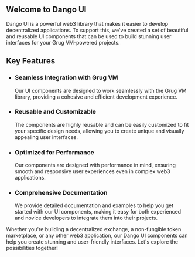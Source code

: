 
<Meta title="Introduction" />

<div className="px-4 py-6 md:px-6 md:py-12 lg:py-16">
  <article className="prose prose-gray max-w-3xl mx-auto dark:prose-invert">
    <h1 className="text-4xl font-extrabold tracking-tight lg:text-5xl">
      Welcome to Dango UI
    </h1>
    <p>
      Dango UI is a powerful web3 library that makes it easier to develop decentralized
      applications. To support this, we've created a set of beautiful and reusable UI components
      that can be used to build stunning user interfaces for your Grug VM-powered projects.
    </p>
    <h2>Key Features</h2>
    <ul>
      <li>
        <h3 className="text-xl font-semibold">Seamless Integration with Grug VM</h3>
        <p>
          Our UI components are designed to work seamlessly with the Grug VM library, providing a
          cohesive and efficient development experience.
        </p>
      </li>
      <li>
        <h3 className="text-xl font-semibold">Reusable and Customizable</h3>
        <p>
          The components are highly reusable and can be easily customized to fit your specific
          design needs, allowing you to create unique and visually appealing user interfaces.
        </p>
      </li>
      <li>
        <h3 className="text-xl font-semibold">Optimized for Performance</h3>
        <p>
          Our components are designed with performance in mind, ensuring smooth and responsive user
          experiences even in complex web3 applications.
        </p>
      </li>
      <li>
        <h3 className="text-xl font-semibold">Comprehensive Documentation</h3>
        <p>
          We provide detailed documentation and examples to help you get started with our UI
          components, making it easy for both experienced and novice developers to integrate them
          into their projects.
        </p>
      </li>
    </ul>
    <p>
      Whether you're building a decentralized exchange, a non-fungible token marketplace, or any
      other web3 application, our Dango UI components can help you create stunning and user-friendly
      interfaces. Let's explore the possibilities together!
    </p>
  </article>
</div>
